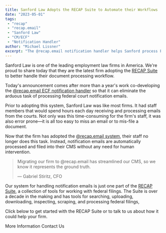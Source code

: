 ```yaml
---
title: Sanford Law Adopts the RECAP Suite to Automate their Workflows
date: "2023-05-01"
tags:
 - "recap"
 - "recap.email"
 - "Sanford Law"
 - "CM/ECF"
 - "Notification Handler"
author: "Michael Lissner"
excerpt: "The @recap.email notification handler helps Sanford process PACER notifications."
---
```



<p class="lead">Sanford Law is one of the leading employment law firms in America. We're proud to share today that they are the latest firm adopting the <a href="/2023/03/13/what-is-in-the-recap-suite/">RECAP Suite</a> to better handle their document processing workflow.</p>

Today's announcement comes after more than a year's work co-developing the [@recap.email ECF notification handler](https://recap.email) so that it can eliminate the arduous task of processing federal court notification emails.

Prior to adopting this system, Sanford Law was like most firms. It had staff members that would spend hours each day receiving and processing emails from the courts. Not only was this time-consuming for the firm's staff, it was also error prone—it is all too easy to miss an email or to mis-file a document.

Now that the firm has adopted the [@recap.email system](https://recap.email), their staff no longer does this task. Instead, notification emails are automatically processed and filed into their CMS without any need for human intervention.

> Migrating our firm to @recap.email has streamlined our CMS, so we know it represents the ground truth.
>
> — Gabriel Stiritz, CFO

Our system for handling notification emails is just one part of the [RECAP Suite][rs], a collection of tools for working with federal filings. The Suite is over a decade in the making and has tools for searching, uploading, downloading, inspecting, scraping, and processing federal filings,

Click below to get started with the RECAP Suite or to talk to us about how it could help your firm.

<p className="text-center">
  <PurpleButton href="/2023/03/13/what-is-in-the-recap-suite/" size="lg">More Information</PurpleButton>
  <PurpleButton href="/contact/" size="lg">Contact Us</PurpleButton>
</p>

[rs]: /2023/03/13/what-is-in-the-recap-suite/